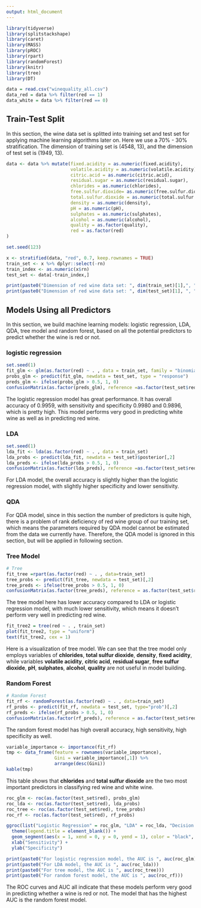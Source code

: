 ```yaml
---
output: html_document
---
```



```r
library(tidyverse)
library(splitstackshape)
library(caret)
library(MASS)
library(pROC)
library(rpart)
library(randomForest)
library(knitr)
library(tree)
library(DT)

data = read.csv("winequality_all.csv")
data_red = data %>% filter(red == 1)
data_white = data %>% filter(red == 0)
```


## Train-Test Split

In this section, the wine data set is splitted into training set and test set for applying machine learning algorithms later on. Here we use a 70% - 30% stratification. The dimension of training set is (4548, 13), and the dimension of test set is (1949, 13).

```r
data <- data %>% mutate(fixed.acidity = as.numeric(fixed.acidity),
                        volatile.acidity = as.numeric(volatile.acidity),
                        citric.acid = as.numeric(citric.acid),
                        residual.sugar = as.numeric(residual.sugar),
                        chlorides = as.numeric(chlorides),
                        free.sulfur.dioxide= as.numeric(free.sulfur.dioxide),
                        total.sulfur.dioxide = as.numeric(total.sulfur.dioxide),
                        density = as.numeric(density),
                        pH = as.numeric(pH),
                        sulphates = as.numeric(sulphates),
                        alcohol = as.numeric(alcohol),
                        quality = as.factor(quality),
                        red = as.factor(red)
)

```


```r
set.seed(123)

x <- stratified(data, "red", 0.7, keep.rownames = TRUE)
train_set <- x %>% dplyr::select(-rn)
train_index <- as.numeric(x$rn)
test_set <- data[-train_index,]

print(paste0("Dimension of red wine data set: ", dim(train_set)[1],", ", dim(train_set)[2]))
print(paste0("Dimension of red wine data set: ", dim(test_set)[1], ", ", dim(test_set)[2]))
```

## Models Using all Predictors

In this section, we build machine learning models: logistic regression, LDA, QDA, tree model and random forest, based on all the potential predictors to predict whether the wine is red or not.

### logistic regression

```r
set.seed(1)
fit_glm <- glm(as.factor(red) ~ . , data = train_set, family = "binomial")
probs_glm <- predict(fit_glm, newdata = test_set, type = "response")
preds_glm <- ifelse(probs_glm > 0.5, 1, 0)
confusionMatrix(as.factor(preds_glm), reference =as.factor(test_set$red))
```

The logistic regression model has great performance. It has overall accuracy of 0.9959, with sensitivity and specificity 0.9980 and 0.9896, which is pretty high. This model performs very good in predicting white wine as well as in predicting red wine.  

### LDA

```r
set.seed(1)
lda_fit <- lda(as.factor(red) ~ . , data = train_set)
lda_probs <- predict(lda_fit, newdata = test_set)$posterior[,2]
lda_preds <- ifelse(lda_probs > 0.5, 1, 0)
confusionMatrix(as.factor(lda_preds), reference =as.factor(test_set$red), positive = "1")
```

For LDA model, the overall accuracy is slightly higher than the logistic regression model, with slightly higher specificity and lower sensitivity. 

### QDA

For QDA model, since in this section the number of predictors is quite high, there is a problem of rank deficiency of red wine group of our training set, which means the parameters required by QDA model cannot be estimated from the data we currently have. Therefore, the QDA model is ignored in this section, but will be applied in following section.

### Tree Model

```r
# Tree
fit_tree =rpart(as.factor(red) ~ . , data=train_set)  
tree_probs <- predict(fit_tree, newdata = test_set)[,2]
tree_preds <- ifelse(tree_probs > 0.5, 1, 0)
confusionMatrix(as.factor(tree_preds), reference = as.factor(test_set$red), positive = "1")
```

The tree model here has lower accuracy compared to LDA or logistic regression model, with much lower sensitivity, which means it doesn't perform very well in predicting red wine.

```r
fit_tree2 = tree(red ~ . , train_set)  
plot(fit_tree2, type = "uniform")
text(fit_tree2, cex = 1)
```

Here is a visualization of tree model. We can see that the tree model only employs variables of __chlorides__, __total sulfur dioxide__, __density__, __fixed acidity__, while variables __volatile acidity__, __citric acid__, __residual sugar__, __free sulfur dioxide__, __pH__, __sulphates__, __alcohol__, __quality__ are not useful in model building. 

### Random Forest

```r
# Random Forest
fit_rf <- randomForest(as.factor(red) ~ . , data=train_set)
rf_probs <- predict(fit_rf, newdata = test_set, type="prob")[,2]
rf_preds <- ifelse(rf_probs > 0.5, 1, 0)
confusionMatrix(as.factor(rf_preds), reference = as.factor(test_set$red), positive = "1")
```

The random forest model has high overall accuracy, high sensitivity, high specificity as well.

```r
variable_importance <- importance(fit_rf) 
tmp <- data_frame(feature = rownames(variable_importance),
                  Gini = variable_importance[,1]) %>%
                  arrange(desc(Gini))
kable(tmp)
```

This table shows that __chlorides__ and __total sulfur dioxide__ are the two most important predictors in classifying red wine and white wine.

```r
roc_glm <- roc(as.factor(test_set$red), probs_glm)
roc_lda <- roc(as.factor(test_set$red), lda_probs)
roc_tree <- roc(as.factor(test_set$red), tree_probs)
roc_rf <- roc(as.factor(test_set$red), rf_probs)

ggroc(list("Logistic Regression" = roc_glm, "LDA" = roc_lda, "Decision Tree" = roc_tree, "Random Forest" = roc_rf)) +
  theme(legend.title = element_blank()) +
  geom_segment(aes(x = 1, xend = 0, y = 0, yend = 1), color = "black", linetype = "dashed") +
  xlab("Sensitivity") +
  ylab("Specificity")
```
```r
print(paste0("For logistic regression model, the AUC is ", auc(roc_glm)))
print(paste0("For LDA model, the AUC is ", auc(roc_lda)))
print(paste0("For tree model, the AUC is ", auc(roc_tree)))
print(paste0("For random forest model, the AUC is ", auc(roc_rf)))
```

The ROC curves and AUC all indicate that these models perform very good in predicting whether a wine is red or not. The model that has the highest AUC is the random forest model.
